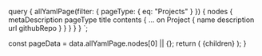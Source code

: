 

<ProjectGrid projects={props.data.allYamlPage.nodes[0].contents} />

  query {
    allYamlPage(filter: { pageType: { eq: "Projects" } }) {
      nodes {
        metaDescription
        pageType
        title
        contents {
          ... on Project {
            name
            description
            url
            githubRepo
          }
        }
      }
    }
  }
`;

  const pageData = data.allYamlPage.nodes[0] || {};
  return (
    <DefaultLayout
      title={pageData.title}
      description={pageData.metaDescription}
      url="/projects/"
    >
      {children}
    </DefaultLayout>
  );
}
